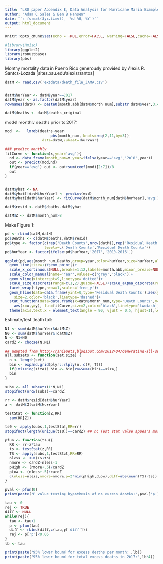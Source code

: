 ```yaml
---
title: "LRD paper Appendix B, Data Analysis for Hurricane Maria Example"
author: "Adam C Sales & Ben B Hansen"
date: "`r format(Sys.time(), '%d %B, %Y')`"
output: html_document
---
```


```r
knitr::opts_chunk$set(echo = TRUE,error=FALSE, warning=FALSE,cache=FALSE,message=FALSE)

#library(Hmisc)
library(ggplot2)
library(robustbase)
library(pbs)
```

Monthy mortality data in Puerto Rico generously provided by Alexis
R. Santos-Lozada [sites.psu.edu/alexisrsantos]
```r

datM <- read.csv('extdata/death_file_JAMA.csv')


datM$hurYear <- datM$year==2017
datM$year <- as.factor(datM$year)
rownames(datM) <- paste0(month.abb[datM$month_num],substr(datM$year,3,4))

datM$deaths <- datM$deaths_original
```

model monthly deaths prior to 2017:
```r
mod  <-   lmrob(deaths~year+
                     pbs(month_num, knots=seq(2,11,by=3)),
                 data=datM,subset=!hurYear)

### predict monthly
fitCurve <- function(x,year='avg'){
  nd <- data.frame(month_num=x,year=ifelse(year=='avg','2010',year))
  out <- predict(mod,nd)
  if(year=='avg') out <- out+sum(coef(mod)[2:7])/8
  out
}


datM$yhat <- NA
datM$yhat[!datM$hurYear] <- predict(mod)
datM$yhat[datM$hurYear] <- fitCurve(datM$month_num[datM$hurYear],'avg')

datM$resid <- datM$deaths-datM$yhat

datM$Z <- datM$month_num>8
```

Make Figure 1:
```r
pd <- rbind(datM,datM)
pd$Deaths <- c(datM$deaths,datM$resid)
pd$type <- factor(c(rep('Death Counts',nrow(datM)),rep('Residual Death Counts',nrow(datM))),
                  levels=c('Death Counts','Residual Death Counts'))
pd$hurYear <- factor(ifelse(pd$hurYear,'2017','2010-2016'))

ggplot(pd,aes(month_num,Deaths,group=year,color=hurYear,size=hurYear,alpha=hurYear))+
  geom_line(size=1)+geom_point()+
  scale_x_continuous(NULL,breaks=1:12,labels=month.abb,minor_breaks=NULL)+ylab(NULL)+
  scale_color_manual(name='Year',values=c('grey','black'))+
  geom_vline(xintercept=9,linetype='dotted')+
  scale_size_discrete(range=c(1,2),guide=FALSE)+scale_alpha_discrete(range=c(.9,1),guide=FALSE)+
  facet_wrap(~type,nrow=1,scales='free_y')+
  geom_hline(data=data.frame(yint=0,type='Residual Death Counts'),aes(yintercept=yint),
    size=2,color='black',linetype='dashed')+
  stat_function(data=data.frame(x=datM$month_num,type='Death Counts',y=datM$deaths,year='avg',hurYear=TRUE),
    aes(x=x,y=y), fun=fitCurve,size=2,color='black',linetype='twodash')+
  theme(axis.text.x = element_text(angle = 90, vjust = 0.5, hjust=1),legend.pos='top')
```

Estimate/test death toll:
```r
N1 <- sum(datM$hurYear&datM$Z)
N0 <- sum(datM$hurYear&!datM$Z)
N <- N1+N0
cardZ <- choose(N,N1)

## adapted from http://rsnippets.blogspot.com/2012/04/generating-all-subsets-of-set.html
all.subsets <- function(set,size) {
  n <- length(set)
  bin <- expand.grid(plyr::rlply(n, c(F, T)))
  if(!missing(size)) bin <- bin[rowSums(bin)==size,]
  bin
}

subs <- all.subsets(1:N,N1)
stopifnot(nrow(subs)==cardZ)

rr <- datM$resid[datM$hurYear]
z <- datM$Z[datM$hurYear]

testStat <- function(Z,RR)
  sum(RR[Z])

ts0 <- apply(subs,1,testStat,RR=rr)
stopifnot(length(unique(ts0))==cardZ) ## no Test stat value appears more than once; simplifying

pfun <- function(tau){
  RR <- rr-z*tau
  ts <- testStat(z,RR)
  TS <- apply(subs,1,testStat,RR=RR)
  nless <- sum(TS<ts)
  nmore <- cardZ-nless-1
  pHigh <- (nmore+.5)/cardZ
  pLow <- (nless+.5)/cardZ
  c(nless=nless,nmore=nmore,p=2*min(pHigh,pLow),diff=abs(mean(TS)-ts))
}

pval <- pfun(0)
print(paste('P-value testing hypothesis of no excess deaths:',pval['p']))

tau <- 0
rej <- TRUE
diff <- NULL
while(rej){
  tau <- tau+1
  p <- pfun(tau)
  diff <- rbind(diff,c(tau,p['diff']))
  rej <- p['p']<0.05
}
lb <- tau

print(paste('95% lower bound for excess deaths per month:',lb))
print(paste('95% lower bound for total excess deaths in 2017:',lb*4))

```
